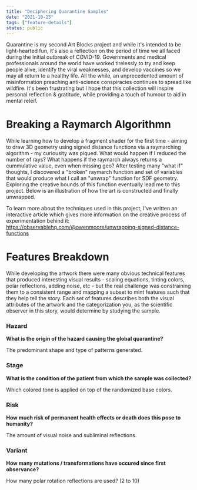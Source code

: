 ```yaml
---
title: "Deciphering Quarantine Samples"
date: "2021-10-25"
tags: ["feature-details"]
status: public
---
```


Quarantine is my second Art Blocks project and while it's intended to be light-hearted fun, it's also a reflection on the period of time we all faced during the initial outbreak of COVID-19. Governments and medical professionals around the world have worked tirelessly to try and keep people alive, identify the viral weaknesses, and develop vaccines so we may all return to a healthy life. All the while, an unprecedented amount of misinformation preaching anti-science conspiracies continues to spread like wildfire. It's been frustrating but I hope that this collection will inspire personal reflection & gratitude, while providing a touch of humour to aid in mental releif.

<Grid cols={2} gap={6}>
    <ImageEmbed
        src="quarantine-preview-0.jpg"
        alt="Quarantine Thumbnail"
        width={512}
        height={512}
        mode="grid-item"
        priority="true"
    />
    <ImageEmbed
        src="quarantine-preview-1.jpg"
        alt="Quarantine Thumbnail"
        width={512}
        height={512}
        mode="grid-item"
        priority="true"
    />
</Grid>

<Grid cols={3} gap={6}>
    <ImageEmbed
        src="quarantine-preview-2.jpg"
        alt="Quarantine Thumbnail"
        width={512}
        height={512}
        mode="grid-item"
        priority="true"
    />
    <ImageEmbed
        src="quarantine-preview-3.jpg"
        alt="Quarantine Thumbnail"
        width={512}
        height={512}
        mode="grid-item"
        priority="true"
    />
    <ImageEmbed
        src="quarantine-preview-4.jpg"
        alt="Quarantine Thumbnail"
        width={512}
        height={512}
        mode="grid-item"
        priority="true"
    />
    <ImageEmbed
        src="quarantine-preview-5.jpg"
        alt="Quarantine Thumbnail"
        width={512}
        height={512}
        mode="grid-item"
        priority="true"
    />
    <ImageEmbed
        src="quarantine-preview-6.jpg"
        alt="Quarantine Thumbnail"
        width={512}
        height={512}
        mode="grid-item"
        priority="true"
    />
    <ImageEmbed
        src="quarantine-preview-7.jpg"
        alt="Quarantine Thumbnail"
        width={512}
        height={512}
        mode="grid-item"
        priority="true"
    />
</Grid>

# Breaking a Raymarch Algorithmn

While learning how to develop a fragment shader for the first time - aiming to draw 3D geometry using signed distance functions via a raymarching algorithm - my curiousity was piqued. What would happen if I reduced the number of rays? What happens if the raymarch always returns a cummulative value, even when missing geo? After testing many "what if" thoughts, I discovered a "broken" raymarch function and set of variables that would produce what I call an "unwrap" function for SDF geometry. Exploring the creative bounds of this function eventually lead me to this project. Below is an illustration of how the art is constructed and finally unwrapped.

To learn more about the techniques used in this project, I've written an interactive article which gives more information on the creative process of experimentation behind it: https://observablehq.com/@owenmoore/unwrapping-signed-distance-functions

# Features Breakdown

While developing the artwork there were many obvious technical features that produced interesting visual results - scaling equations, tinting colors, polar reflections, adding noise, etc - but the real challenge was constraining them to a consistent range and mapping a subset to mint features such that they help tell the story. Each set of features describes both the visual attributes of the artwork and the categorization you, as the scientific observer in this story, would determine by studying the sample.

<Grid cols={4} gap={4}>
    <ImageEmbed
        src="quarantine-raymarch-0.jpg"
        alt="Quarantine Raymarch Step"
        width={512}
        height={512}
        mode="grid-item"
    />
    <ImageEmbed
        src="quarantine-raymarch-1.jpg"
        alt="Quarantine Raymarch Step"
        width={512}
        height={512}
        mode="grid-item"
    />
    <ImageEmbed
        src="quarantine-raymarch-2.jpg"
        alt="Quarantine Raymarch Step"
        width={512}
        height={512}
        mode="grid-item"
    />
    <ImageEmbed
        src="quarantine-raymarch-3.jpg"
        alt="Quarantine Raymarch Step"
        width={512}
        height={512}
        mode="grid-item"
    />
    <ImageEmbed
        src="quarantine-raymarch-4.jpg"
        alt="Quarantine Raymarch Step"
        width={512}
        height={512}
        mode="grid-item"
    />
    <ImageEmbed
        src="quarantine-raymarch-5.jpg"
        alt="Quarantine Raymarch Step"
        width={512}
        height={512}
        mode="grid-item"
    />
    <ImageEmbed
        src="quarantine-raymarch-6.jpg"
        alt="Quarantine Raymarch Step"
        width={512}
        height={512}
        mode="grid-item"
    />
    <ImageEmbed
        src="quarantine-raymarch-7.jpg"
        alt="Quarantine Raymarch Step"
        width={512}
        height={512}
        mode="grid-item"
    />
</Grid>

### Hazard

**What is the origin of the hazard causing the global quarantine?**

The predominant shape and type of patterns generated.

<Grid cols={4} gap={4}>
    <ImageEmbed
        src="quarantine-hazard-0.jpg"
        alt="Quarantine Hazard Nanotech"
        width={512}
        height={512}
        mode="grid-item"
        cardTitle="Nanotech"
    />
    <ImageEmbed
        src="quarantine-hazard-1.jpg"
        alt="Quarantine Hazard Biological"
        width={512}
        height={512}
        mode="grid-item"
        cardTitle="Biological"
    />
    <ImageEmbed
        src="quarantine-hazard-2.jpg"
        alt="Quarantine Hazard Chemical"
        width={512}
        height={512}
        mode="grid-item"
        cardTitle="Chemical"
    />
    <ImageEmbed
        src="quarantine-hazard-3.jpg"
        alt="Quarantine Hazard Alien"
        width={512}
        height={512}
        mode="grid-item"
        cardTitle="Alien"
    />
</Grid>

### Stage

**What is the condition of the patient from which the sample was collected?**

Which colored tone is applied on top of the randomized base colors.

<Grid cols={3} gap={4}>
    <ImageEmbed
        src="quarantine-stage-0.jpg"
        alt="Quarantine Stage Mortem"
        width={512}
        height={512}
        mode="grid-item"
        cardTitle="Mortem"
    />
    <ImageEmbed
        src="quarantine-stage-1.jpg"
        alt="Quarantine Stage Acute"
        width={512}
        height={512}
        mode="grid-item"
        cardTitle="Acute"
    />
    <ImageEmbed
        src="quarantine-stage-2.jpg"
        alt="Quarantine Stage Spreading"
        width={512}
        height={512}
        mode="grid-item"
        cardTitle="Spreading"
    />
    <ImageEmbed
        src="quarantine-stage-3.jpg"
        alt="Quarantine Stage Invasive"
        width={512}
        height={512}
        mode="grid-item"
        cardTitle="Invasive"
    />
    <ImageEmbed
        src="quarantine-stage-4.jpg"
        alt="Quarantine Stage Exposure"
        width={512}
        height={512}
        mode="grid-item"
        cardTitle="Exposure"
    />
    <ImageEmbed
        src="quarantine-stage-5.jpg"
        alt="Quarantine Stage Recovery"
        width={512}
        height={512}
        mode="grid-item"
        cardTitle="Recovery"
    />
</Grid>

### Risk

**How much risk of permanent health effects or death does this pose to humanity?**

The amount of visual noise and subliminal reflections.

<Grid cols={3} gap={4}>
    <ImageEmbed
        src="quarantine-risk-0.jpg"
        alt="Quarantine Risk Low"
        width={512}
        height={512}
        mode="grid-item"
        cardTitle="Low"
    />
    <ImageEmbed
        src="quarantine-risk-1.jpg"
        alt="Quarantine Risk Medium"
        width={512}
        height={512}
        mode="grid-item"
        cardTitle="Medium"
    />
    <ImageEmbed
        src="quarantine-risk-2.jpg"
        alt="Quarantine Risk High"
        width={512}
        height={512}
        mode="grid-item"
        cardTitle="High"
    />
</Grid>

### Variant

**How many mutations / transformations have occured since first observance?**

How many polar rotation reflections are used? (2 to 10)

<Grid cols={3} gap={4}>
    <ImageEmbed
        src="quarantine-variant-0.jpg"
        alt="Quarantine Variant Beta"
        width={512}
        height={512}
        mode="grid-item"
        cardTitle="Beta"
    />
    <ImageEmbed
        src="quarantine-variant-1.jpg"
        alt="Quarantine Variant Gamma"
        width={512}
        height={512}
        mode="grid-item"
        cardTitle="Gamma"
    />
    <ImageEmbed
        src="quarantine-variant-2.jpg"
        alt="Quarantine Variant Delta"
        width={512}
        height={512}
        mode="grid-item"
        cardTitle="Delta"
    />
    <ImageEmbed
        src="quarantine-variant-3.jpg"
        alt="Quarantine Variant Epsilon"
        width={512}
        height={512}
        mode="grid-item"
        cardTitle="Epsilon"
    />
    <ImageEmbed
        src="quarantine-variant-4.jpg"
        alt="Quarantine Variant Zeta"
        width={512}
        height={512}
        mode="grid-item"
        cardTitle="Zeta"
    />
    <ImageEmbed
        src="quarantine-variant-5.jpg"
        alt="Quarantine Variant Eta"
        width={512}
        height={512}
        mode="grid-item"
        cardTitle="Eta"
    />
    <ImageEmbed
        src="quarantine-variant-6.jpg"
        alt="Quarantine Variant Theta"
        width={512}
        height={512}
        mode="grid-item"
        cardTitle="Theta"
    />
    <ImageEmbed
        src="quarantine-variant-7.jpg"
        alt="Quarantine Variant Iota"
        width={512}
        height={512}
        mode="grid-item"
        cardTitle="Iota"
    />
    <ImageEmbed
        src="quarantine-variant-8.jpg"
        alt="Quarantine Variant Kappa"
        width={512}
        height={512}
        mode="grid-item"
        cardTitle="Kappa"
    />
</Grid>
